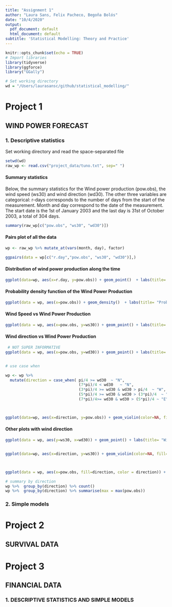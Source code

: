 ```yaml
---
title: "Assignment 1"
author: "Laura Sans, Felix Pacheco, Begoña Bolós"
date: "10/4/2020"
output:
  pdf_document: default
  html_document: default
subtitle: 'Statistical Modelling: Theory and Practice'
---
```


```r
knitr::opts_chunk$set(echo = TRUE)
# Import libraries
library(tidyverse)
library(ggforce)
library("GGally") 

# Set working directory
wd = "/Users/laurasansc/github/statistical_modelling/"
```

# Project 1
## WIND POWER FORECAST

### 1. Descriptive statistics
Set working directory and read the space-separated file
```r
setwd(wd)
raw_wp <- read.csv("project_data/tuno.txt", sep=" ")
```
#### Summary statistics 
Below, the summary statistics for the Wind power production (pow.obs), the wind speed  (ws30) and wind direction (wd30). The other three variables are categorical: r-days corresponds to the number of days from the start of the measurement. Month and day correspond to the date of the measurement. The start date is the 1st of January 2003 and the last day is 31st of October 2003, a total of 304 days. 
```r
summary(raw_wp[c("pow.obs", "ws30", "wd30")])
```
#### Pairs plot of all the data 
```r
wp <- raw_wp %>% mutate_at(vars(month, day), factor)

ggpairs(data = wp[c("r.day","pow.obs", "ws30", "wd30")],)
```


#### Distribution of wind power production along the time
```r
ggplot(data=wp, aes(x=r.day, y=pow.obs)) + geom_point()  + labs(title= "Distribution of wind power production along the time", x = "Days", y="Wind Power Production (kW)")+ theme_classic()
```

#### Probability density function of the Wind Power Production
```r
ggplot(data = wp, aes(x=pow.obs)) + geom_density()  + labs(title= "Probability density plot of wind power production", y = "Density", x="Wind Power Production (kW)") + theme_classic()
```
#### Wind Speed vs Wind Power Production
```r
ggplot(data = wp, aes(x=pow.obs, y=ws30)) + geom_point() + labs(title= "Wind Speed vs Wind Power Production", y = "Wind Speed", x = "Wind Power Production (kW)") + theme_classic()

```

#### Wind direction vs Wind Power Production
```r
 # NOT SUPER INFORMATIVE
ggplot(data = wp, aes(x=pow.obs, y=wd30)) + geom_point() + labs(title= "Wind Direction vs Wind Power Production", y = "Wind Direction", x = "Wind Power Production (kW)") + theme_classic()


# use case when

wp <- wp %>% 
  mutate(direction = case_when( pi/4 >= wd30  ~ "N", 
                                (7*pi)/4 < wd30   ~ "N",
                                (3*pi)/4 >= wd30 & wd30 > pi/4  ~ "W",
                                (5*pi)/4 >= wd30 & wd30 > (3*pi)/4  ~ "S", 
                                (7*pi)/4>= wd30 & wd30 > (5*pi)/4 ~ "E"))



ggplot(data=wp, aes(x=direction, y=pow.obs)) + geom_violin(color=NA, fill="black", alpha= 0.3, draw_quantiles = c(0.25, 0.5, 0.75)) +  geom_sina(color="black", fill=NA) + labs(title= "Wind direction effects on Wind Power Production", x = "Wind Direction", y = "Wind Power Production (kW)") + theme_classic()


```
#### Other plots with wind direction
```r
ggplot(data = wp, aes(y=ws30, x=wd30)) + geom_point() + labs(title= "Wind Speed vs Wind Direction", x = "Wind Direction", y = "Wind Speed") + theme_classic()


ggplot(data=wp, aes(x=direction, y=ws30)) + geom_violin(color=NA, fill="black", alpha= 0.3, draw_quantiles = c(0.25, 0.5, 0.75)) +  geom_sina(color="black", fill=NA) + labs(title= "Wind direction vs Wind Speed", x = "Wind Direction", y = "Wind Speed") + theme_classic()



ggplot(data = wp, aes(x=pow.obs, fill=direction, color = direction)) + geom_density(alpha =0.2)  + labs(title= "Probability density plot of wind power production", y = "Density", x="Wind Power Production (kW)") + theme_classic() + theme(legend.position="bottom")

# summary by direction
wp %>%  group_by(direction) %>% count()
wp %>%  group_by(direction) %>% summarise(max = max(pow.obs))
```
### 2. Simple models

# Project 2
## SURVIVAL DATA





# Project 3
## FINANCIAL DATA

### 1. DESCRIPTIVE STATISTICS AND SIMPLE MODELS

